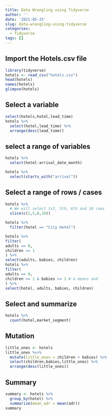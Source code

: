 ```yaml
---
title: Data Wrangling using Tidyverse
author: ''
date: '2021-05-25'
slug: data-wrangling-using-tidyverse
categories:
  - Tidyverse
tags: []
---
```


## Import the Hotels.csv file

```r
library(tidyverse)
hotels <- read_csv("hotels.csv")
head(hotels)
names(hotels)
glimpse(hotels)
```

## Select a variable 
```r
select(hotels,hotel,lead_time)
hotels %>%
  select(hotel,lead_time) %>%
  arrange(desc(lead_time))
```

## select a range of variables

```r
hotels %>%
  select(hotel:arrival_date_month)

hotels %>%
  select(starts_with("arrival"))
```

## Select a range of rows / cases

```r
hotels %>%
  # We will select 1st, 5th, 8th and 10 rows
  slice(c(1,5,8,10))

hotels %>%
  filter(hotel == "City Hotel")

hotels %>%
filter(
adults == 0,
children >= 1
) %>%
select(adults, babies, children)
hotels %>%
filter(
adults == 0,
children >= 1 & babies >= 1 # & means and
) %>%
select(hotel, adults, babies, children)
```

## Select and summarize 

```r
hotels %>%
  count(hotel,market_segment)
```

## Mutation
```r
little_ones <- hotels
little_ones %<>%
  mutate(little_ones = children + babies) %>%
  select(children,babies,little_ones) %>%
  arrange(desc(little_ones))
```

## Summary

```r

summary <- hotels %>%
  group_by(hotel) %>%
  summarize(mean_adr = mean(adr))
summary
```




